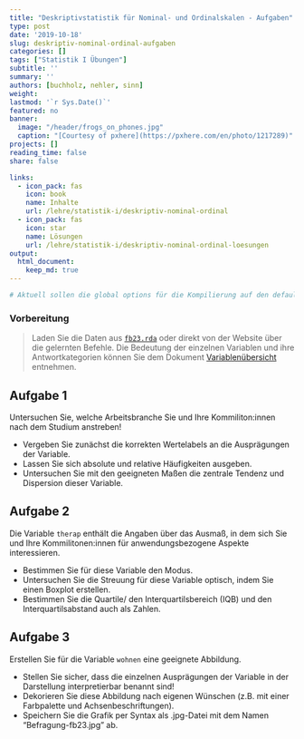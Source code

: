 ```yaml
---
title: "Deskriptivstatistik für Nominal- und Ordinalskalen - Aufgaben" 
type: post
date: '2019-10-18' 
slug: deskriptiv-nominal-ordinal-aufgaben
categories: [] 
tags: ["Statistik I Übungen"] 
subtitle: ''
summary: '' 
authors: [buchholz, nehler, sinn]
weight: 
lastmod: '`r Sys.Date()`'
featured: no
banner:
  image: "/header/frogs_on_phones.jpg"
  caption: "[Courtesy of pxhere](https://pxhere.com/en/photo/1217289)"
projects: []
reading_time: false
share: false

links:
  - icon_pack: fas
    icon: book
    name: Inhalte
    url: /lehre/statistik-i/deskriptiv-nominal-ordinal
  - icon_pack: fas
    icon: star
    name: Lösungen
    url: /lehre/statistik-i/deskriptiv-nominal-ordinal-loesungen
output:
  html_document:
    keep_md: true
---
```



```r
# Aktuell sollen die global options für die Kompilierung auf den default Einstellungen gelassen werden
```



### Vorbereitung

> Laden Sie die Daten aus [<i class="fas fa-download"></i> `fb23.rda`](/daten/fb23.rda) oder direkt von der Website über die gelernten Befehle. Die Bedeutung der einzelnen Variablen und ihre Antwortkategorien können Sie dem Dokument [Variablenübersicht](/lehre/statistik-i/variablen.pdf) entnehmen.


## Aufgabe 1

Untersuchen Sie, welche Arbeitsbranche Sie und Ihre Kommiliton:innen nach dem Studium anstreben!  

* Vergeben Sie zunächst die korrekten Wertelabels an die Ausprägungen der Variable.  
* Lassen Sie sich absolute und relative Häufigkeiten ausgeben.  
* Untersuchen Sie mit den geeigneten Maßen die zentrale Tendenz und Dispersion dieser Variable.  


## Aufgabe 2

Die Variable `therap` enthält die Angaben über das Ausmaß, in dem sich Sie und Ihre Kommilitonen:innen für anwendungsbezogene Aspekte interessieren.

* Bestimmen Sie für diese Variable den Modus.     
* Untersuchen Sie die Streuung für diese Variable optisch, indem Sie einen Boxplot erstellen.  
* Bestimmen Sie die Quartile/ den Interquartilsbereich (IQB) und den Interquartilsabstand auch als Zahlen.


## Aufgabe 3

Erstellen Sie für die Variable `wohnen` eine geeignete Abbildung.   

* Stellen Sie sicher, dass die einzelnen Ausprägungen der Variable in der Darstellung interpretierbar benannt sind!  
* Dekorieren Sie diese Abbildung nach eigenen Wünschen (z.B. mit einer Farbpalette und Achsenbeschriftungen).
* Speichern Sie die Grafik per Syntax als .jpg-Datei mit dem Namen "Befragung-fb23.jpg" ab.


